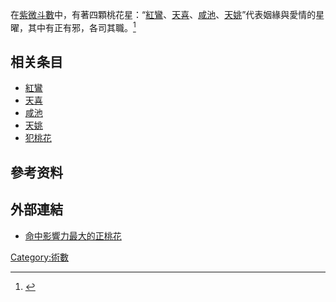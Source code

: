 {{otheruses|subject=命理學的桃花|other=桃树的花朵|桃花}}
{{Refimprove|time=2017-06-02T17:38:41+00:00}}
{{Citation needed|從中国古代開始，就一直認為'''[[桃花|桃花]]'''就是好色、淫蕩、婚外情，紅顏禍水，及一些不正當性關係的代名詞。民間已經將離婚、色情、二奶、小三大多都牽扯上桃花身上。|time=2021-05-29T15:18:58+00:00}}

在[[紫微斗數|紫微斗數]]中，有著四顆桃花星：“[[紅鸞星|紅鸞]]、[[天喜星|天喜]]、[[咸池星|咸池]]、[[天姚星|天姚]]”代表姻緣與愛情的星曜，其中有正有邪，各司其職。<ref>{{cite web|title=紫微斗數桃花星|url=https://m.lnka.tw/detail.aspx?articleId=10213|publisher=靈匣|accessdate=2016-12-11|archive-date=2016-12-20|archive-url=https://web.archive.org/web/20161220093429/https://m.lnka.tw/detail.aspx?articleId=10213|dead-url=no}}</ref>

==相关条目==
*[[紅鸞星|紅鸞]]
*[[天喜星|天喜]]
*[[咸池星|咸池]]
*[[天姚星|天姚]]
*[[犯桃花|犯桃花]]

==參考资料==
{{reflist}}

==外部連結==
*[https://web.archive.org/web/20170619171556/http://glenn217.pixnet.net/blog/post/157636010-%E5%91%BD%E4%B8%AD%E5%BD%B1%E9%9F%BF%E5%8A%9B%E6%9C%80%E5%A4%A7%E7%9A%84%E7%9C%9F%E6%A1%83%E8%8A%B1 命中影響力最大的正桃花]

[[Category:術數|Category:術數]]